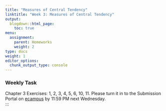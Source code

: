 ```yaml
---
title: "Measures of Central Tendency"
linktitle: "Week 3: Measures of Central Tendency"
output:
  blogdown::html_page:
    toc: true
menu:
  assignment:
    parent: Homeworks
    weight: 2
type: docs
weight: 1
editor_options: 
  chunk_output_type: console
---
```


### Weekly Task
Chapter 3 Exercises: 1, 2, 3, 4, 5, 6, 10, 11. Please turn it in to the Submission Portal on [ecampus](https://ecampus.wvu.edu/){target="_blank"} by 11:59 PM next Wednesday.<br>
:::
